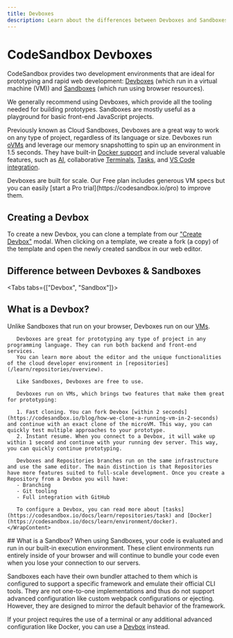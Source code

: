 ```yaml
---
title: Devboxes
description: Learn about the differences between Devboxes and Sandboxes.
---
```



# CodeSandbox Devboxes

CodeSandbox provides two development environments that are ideal for prototyping and rapid web development: [Devboxes](/learn/devboxes/overview) (which run in a virtual machine (VM)) and [Sandboxes](/learn/sandboxes/templates) (which run using browser resources).

We generally recommend using Devboxes, which provide all the tooling needed for building prototypes. Sandboxes are mostly useful as a playground for basic front-end JavaScript projects.

Previously known as Cloud Sandboxes, Devboxes are a great way to work on any type of project, regardless of its language or size. Devboxes run [oVMs](/learn/environment/vm) and leverage our memory snapshotting to spin up an environment in 1.5 seconds. They have built-in [Docker support](/learn/environment/docker) and include several valuable features, such as [AI](/learn/ai/overview), collaborative [Terminals](/learn/repositories/terminal), [Tasks](/learn/repositories/task), and [VS Code integration](/learn/getting-started/setting-up-vscode).

<Callout>
Devboxes are built for scale. Our Free plan includes generous VM specs but you can easily [start a Pro trial](https://codesandbox.io/pro) to improve them.
</Callout>

## Creating a Devbox
To create a new Devbox, you can clone a template from our ["Create Devbox"](https://codesandbox.io/s) modal. When clicking on a template, we create a fork (a copy) of the template and open the newly created sandbox in our web editor.

## Difference between Devboxes & Sandboxes

<Tabs tabs={["Devbox", "Sandbox"]}>
<WrapContent> 
## What is a Devbox?
Unlike Sandboxes that run on your browser, Devboxes run on our [VMs](/learn/environment/vm).

       Devboxes are great for prototyping any type of project in any programming language. They can run both backend and front-end services.
       You can learn more about the editor and the unique functionalities of the cloud developer environment in [repositories](/learn/repositories/overview).

       Like Sandboxes, Devboxes are free to use.

       Devboxes run on VMs, which brings two features that make them great for prototyping:

       1. Fast cloning. You can fork Devbox [within 2 seconds](https://codesandbox.io/blog/how-we-clone-a-running-vm-in-2-seconds) and continue with an exact clone of the microVM. This way, you can quickly test multiple approaches to your prototype.
       2. Instant resume. When you connect to a Devbox, it will wake up within 1 second and continue with your running dev server. This way, you can quickly continue prototyping.

       Devboxes and Repositories branches run on the same infrastructure and use the same editor. The main distinction is that Repositories have more features suited to full-scale development. Once you create a Repository from a Devbox you will have:
       - Branching
       - Git tooling
       - Full integration with GitHub

       To configure a Devbox, you can read more about [tasks](https://codesandbox.io/docs/learn/repositories/task) and [Docker](https://codesandbox.io/docs/learn/environment/docker).
    </WrapContent>
<WrapContent>
    ## What is a Sandbox?
      When using Sandboxes, your code is evaluated and run in our built-in
execution environment. These client environments run entirely inside of your browser and will continue to
bundle your code even when you lose your connection to our servers.

Sandboxes each have their own bundler attached to them which is
configured to support a specific framework and emulate their official CLI tools.
They are not one-to-one implementations and thus do not support advanced
configuration like custom webpack configurations or ejecting. However, they are
designed to mirror the default behavior of the framework.

If your project requires the use of a terminal or any additional advanced configuration like Docker, you can use a [Devbox](/learn/sandboxes/overview?tab=cloud) instead.

</WrapContent>

</Tabs>